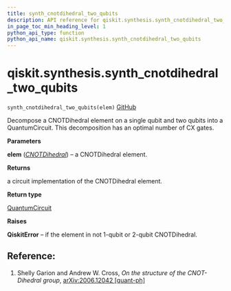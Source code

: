 ```yaml
---
title: synth_cnotdihedral_two_qubits
description: API reference for qiskit.synthesis.synth_cnotdihedral_two_qubits
in_page_toc_min_heading_level: 1
python_api_type: function
python_api_name: qiskit.synthesis.synth_cnotdihedral_two_qubits
---
```


<span id="qiskit-synthesis-synth-cnotdihedral-two-qubits" />

# qiskit.synthesis.synth\_cnotdihedral\_two\_qubits

<span id="qiskit.synthesis.synth_cnotdihedral_two_qubits" />

`synth_cnotdihedral_two_qubits(elem)` [GitHub](https://github.com/qiskit/qiskit/tree/stable/0.24/qiskit/synthesis/cnotdihedral/cnotdihedral_decompose_two_qubits.py "view source code")

Decompose a CNOTDihedral element on a single qubit and two qubits into a QuantumCircuit. This decomposition has an optimal number of CX gates.

**Parameters**

**elem** ([*CNOTDihedral*](qiskit.quantum_info.CNOTDihedral "qiskit.quantum_info.CNOTDihedral")) – a CNOTDihedral element.

**Returns**

a circuit implementation of the CNOTDihedral element.

**Return type**

[QuantumCircuit](qiskit.circuit.QuantumCircuit "qiskit.circuit.QuantumCircuit")

**Raises**

**QiskitError** – if the element in not 1-qubit or 2-qubit CNOTDihedral.

## Reference:

1.  Shelly Garion and Andrew W. Cross, *On the structure of the CNOT-Dihedral group*, [arXiv:2006.12042 \[quant-ph\]](https://arxiv.org/abs/2006.12042)

